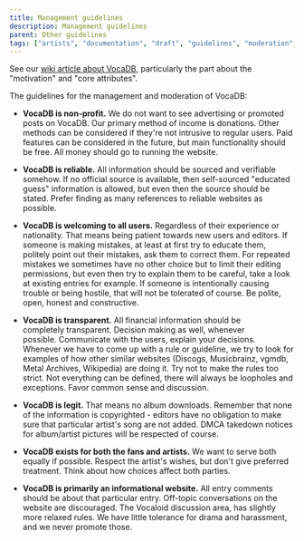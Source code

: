 ---
title: Management guidelines
description: Management guidelines
parent: Other guidelines
tags: ["artists", "documentation", "draft", "guidelines", "moderation", "tos", "user", "vocadb"]
---

See our [wiki article about VocaDB](/docs/documentation/vocadb-what-is-it-for), particularly the part about the "motivation" and "core attributes".

The guidelines for the management and moderation of VocaDB:

* **VocaDB is non-profit.** We do not want to see advertising or promoted posts on VocaDB. Our primary method of income is donations. Other methods can be considered if they're not intrusive to regular users. Paid features can be considered in the future, but main functionality should be free. All money should go to running the website.

* **VocaDB is reliable.** All information should be sourced and verifiable somehow. If no official source is available, then self-sourced "educated guess" information is allowed, but even then the source should be stated. Prefer finding as many references to reliable websites as possible.

* **VocaDB is welcoming to all users.** Regardless of their experience or nationality. That means being patient towards new users and editors. If someone is making mistakes, at least at first try to educate them, politely point out their mistakes, ask them to correct them. For repeated mistakes we sometimes have no other choice but to limit their editing permissions, but even then try to explain them to be careful, take a look at existing entries for example. If someone is intentionally causing trouble or being hostile, that will not be tolerated of course. Be polite, open, honest and constructive.

* **VocaDB is transparent.** All financial information should be completely transparent. Decision making as well, whenever possible. Communicate with the users, explain your decisions. Whenever we have to come up with a rule or guideline, we try to look for examples of how other similar websites (Discogs, Musicbrainz, vgmdb, Metal Archives, Wikipedia) are doing it. Try not to make the rules too strict. Not everything can be defined, there will always be loopholes and exceptions. Favor common sense and discussion.

* **VocaDB is legit.** That means no album downloads. Remember that none of the information is copyrighted - editors have no obligation to make sure that particular artist's song are not added. DMCA takedown notices for album/artist pictures will be respected of course.

* **VocaDB exists for both the fans and artists.** We want to serve both equally if possible. Respect the artist's wishes, but don't give preferred treatment. Think about how choices affect both parties.

* **VocaDB is primarily an informational website.** All entry comments should be about that particular entry. Off-topic conversations on the website are discouraged. The Vocaloid discussion area, has slightly more relaxed rules. We have little tolerance for drama and harassment, and we never promote those.